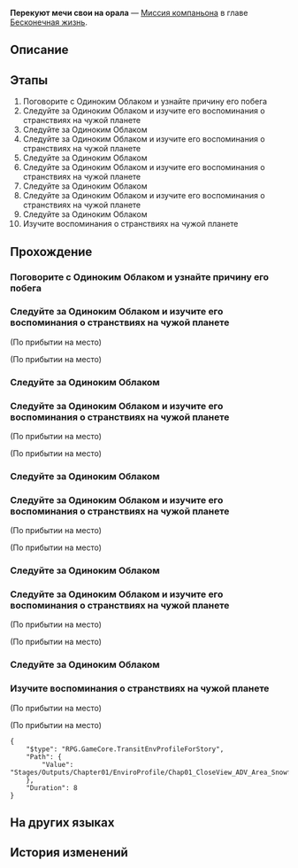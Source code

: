 {{Дополнить|Диалоги.}}
{{Миссия Инфобокс
|id              = 2021902
|Название        = 
|Изображение     = Миссия Освоения Перекуют мечи свои на орала.png
|Тип             = Миссия компаньона
|События         = 
|Глава           = Бесконечная жизнь
|Условия         = 
|Персонажи       = Одинокое Облако; Первопроходец; Юньли
|СтартЛокация    = Калевала воспоминаний
|Мир             = Лофу Сяньчжоу
|Локации         = Калевала воспоминаний
|Предыдущая      = 
|Следующая       = 
|Награды         = Опыт Освоения*800; Звёздный нефрит*100; Путеводитель путешественника*12; Утраченный кристалл*10; Lupitoxin Sawteeth*6; Кредиты*120 000
}}
'''Перекуют мечи свои на орала''' — [[Миссия компаньона]] в главе [[Бесконечная жизнь]].

==Описание==
{{Описание|<!--официальное описание из Перекрёстка судеб-->}}

==Этапы==
# Поговорите с Одиноким Облаком и узнайте причину его побега
# Следуйте за Одиноким Облаком и изучите его воспоминания о странствиях на чужой планете
# Следуйте за Одиноким Облаком
# Следуйте за Одиноким Облаком и изучите его воспоминания о странствиях на чужой планете
# Следуйте за Одиноким Облаком
# Следуйте за Одиноким Облаком и изучите его воспоминания о странствиях на чужой планете
# Следуйте за Одиноким Облаком
# Следуйте за Одиноким Облаком и изучите его воспоминания о странствиях на чужой планете
# Следуйте за Одиноким Облаком
# Изучите воспоминания о странствиях на чужой планете

==Прохождение==
{{Дополнить}}

===Поговорите с Одиноким Облаком и узнайте причину его побега===
{{Описание миссии|локация=Калевала воспоминаний|Оказывается, никто не крал Одинокое Облако - клинок сбежал сам. Вы не знаете, считать Одинокое Облако преступником или пострадавшим, но ему точно стоит вам всё объяснить.<br />Изучите воспоминания Одинокого Облака и безымянного мечника.}}
{{Диалог Начало}}
<!--Unknown TalkSentence: 202194402-->
<!--Unknown TalkSentence: 202194403-->
{{Диалог Конец}}

===Следуйте за Одиноким Облаком и изучите его воспоминания о странствиях на чужой планете===
{{Диалог Начало}}
;(По прибытии на место)

;(По прибытии на место)
:{{tx}}
{{Диалог Конец}}

===Следуйте за Одиноким Облаком===
{{Описание миссии|локация=Калевала воспоминаний|Оказывается, никто не крал Одинокое Облако - клинок сбежал сам. Вы не знаете, считать Одинокое Облако преступником или пострадавшим, но ему точно стоит вам всё объяснить.<br />Следуйте за Одиноким Облаком.}}
{{Диалог Начало}}
<!--Unknown TalkSentence: 202194602-->
<!--Unknown TalkSentence: 202194603-->
<!--Unknown TalkSentence: 202194604-->
<!--Unknown TalkSentence: 202194605-->
{{Диалог Конец}}

===Следуйте за Одиноким Облаком и изучите его воспоминания о странствиях на чужой планете===
{{Диалог Начало}}
;(По прибытии на место)

;(По прибытии на место)
:{{tx}}
{{Диалог Конец}}

===Следуйте за Одиноким Облаком===
{{Диалог Начало}}
<!--Unknown TalkSentence: 202194802-->
<!--Unknown TalkSentence: 202194803-->
<!--Unknown TalkSentence: 202194804-->
<!--Unknown TalkSentence: 202194805-->
{{Диалог Конец}}

===Следуйте за Одиноким Облаком и изучите его воспоминания о странствиях на чужой планете===
{{Диалог Начало}}
;(По прибытии на место)

;(По прибытии на место)
:{{tx}}
{{Диалог Конец}}

===Следуйте за Одиноким Облаком===
{{Диалог Начало}}
<!--Unknown TalkSentence: 202195002-->
<!--Unknown TalkSentence: 202195003-->
<!--Unknown TalkSentence: 202195004-->
<!--Unknown TalkSentence: 202195005-->
{{Диалог Конец}}

===Следуйте за Одиноким Облаком и изучите его воспоминания о странствиях на чужой планете===
{{Диалог Начало}}
;(По прибытии на место)

;(По прибытии на место)
:{{tx}}
{{Диалог Конец}}

===Следуйте за Одиноким Облаком===
{{Диалог Начало}}

{{Диалог Конец}}

===Изучите воспоминания о странствиях на чужой планете===
{{Описание миссии|локация=Калевала воспоминаний|Оказывается, никто не крал Одинокое Облако - клинок сбежал сам. Вы не знаете, считать Одинокое Облако преступником или пострадавшим, но ему точно стоит вам всё объяснить.}}
{{Диалог Начало}}
;(По прибытии на место)

;(По прибытии на место)
:{{tx}}
<pre>{
	"$type": "RPG.GameCore.TransitEnvProfileForStory",
	"Path": {
		"Value": "Stages/Outputs/Chapter01/EnviroProfile/Chap01_CloseView_ADV_Area_Snowfield_01_Day_YunLi.enviroProfile.asset"
	},
	"Duration": 8
}</pre>
:{{tx}}
{{Диалог Конец}}

==На других языках==
{{На других языках
|en   = Swords to Plowshares
|zhs  = 铸剑为犁
|zht  = 鑄劍為犁
|ja   = 争いの剣は命吹き込む鋤へ
|ko   = 검을 쟁기로
|es   = Espadas en arados
|fr   = De l'épée à la bêche
|ru   = Перекуют мечи свои на орала
|th   = หลอมดาบเป็นคันไถ
|vi   = Buông Kiếm Cầu An Yên
|de   = Schwerter zu Spaten
|id   = Menempa Pedang Menjadi Mata Bajak
|pt   = Espadas e Arados
}}

==История изменений==
{{История изменений|2.7}}
